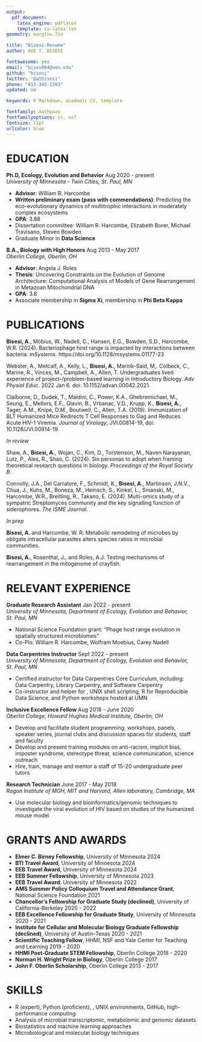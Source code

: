 ```yaml
---
output: 
  pdf_document:
    latex_engine: pdflatex
    template: cv-latex.tex
geometry: margin=.7in

title: "Bisesi-Resume"
author: AVE T. BISESI

fontawesome: yes
email: "bises004@umn.edu"
github: "bisesi"
twitter: "@atbisesi"
phone: "812-345-1593"
updated: no

keywords: R Markdown, academic CV, template

fontfamily: mathpazo
fontfamilyoptions: sc, osf
fontsize: 11pt
urlcolor: blue
---
```


# EDUCATION

**Ph.D, Ecology, Evolution and Behavior** \hfill Aug 2020 - present  
*University of Minnesota - Twin Cities, St. Paul, MN*

- **Advisor**: William R. Harcombe
- **Written preliminary exam (pass with commendations)**: Predicting the eco-evolutionary dynamics of multitrophic interactions in moderately complex ecosystems
- **GPA**: 3.88
- Dissertation committee: William R. Harcombe, Elizabeth Borer, Michael Travisano, Steven Bowden
- Graduate Minor in **Data Science**

**B.A., Biology with High Honors** \hfill Aug 2013 - May 2017  
*Oberlin College, Oberlin, OH*

- **Advisor**: Angela J. Roles
- **Thesis**: Uncovering Constraints on the Evolution of Genome Architecture: Computational Analysis of Models of Gene Rearrangement in Metazoan Mitochondrial DNA
- **GPA**: 3.8
- Associate membership in **Sigma Xi**, membership in **Phi Beta Kappa**

# PUBLICATIONS
**Bisesi, A**., Möbius, W., Nadell, C., Hansen, E.G., Bowden, S.D., Harcombe, W.R. (2024). Bacteriophage host range is impacted by interactions between bacteria. *mSystems*. 		https://doi.org/10.1128/msystems.01177-23

Webster, A., Metcalf, A., Kelly, L., **Bisesi, A.**, Marnik-Said, M,. Colbeck, C., Marine, R., Vinces, M., Campbell, A., Allen, T. Undergraduates lived experience of project-/problem-based learning in Introductory Biology. *Adv Physiol Educ*. 2022 Jan 6. doi: 10.1152/advan.00042.2021. 

Claiborne, D., Dudek, T., Maldini, C., Power, K.A., Ghebremichael, M., Seung, E., Mellors, E.F., Glavin, B., Vrbanac, V.D., Krupp, K., **Bisesi, A.**, Tager, A.M., Knipe, D.M., Boutwell, C., Allen, T.A. (2019). Immunization of BLT Humanized Mice Redirects T Cell Responses to Gag and Reduces Acute HIV-1 Viremia. *Journal of Virology*, JVI.00814-19, doi: 10.1128/JVI.00814-19. 

*In review*

Shaw, A., **Bisesi, A.**, Wojan, C., Kim, D., Torstenson, M., Naven Narayanan, Lutz, P., Ales, R., Shao, C. (2024). Six personas to adopt when framing theoretical research questions in biology. *Proceedings of the Royal Society B*. 

Connolly, J.A., Del Carratore, F., Schmidt, K., **Bisesi, A.**, Martinson, J.N.V., Chua, J., Kuhs, M., Boneza, M., Heinsch, S., Kinkel, L., Smanski, M., Harcombe, W.R., Breitling, R., Takano, E. (2024). Multi-omics study of a sympatric Streptomyces community and the key signalling function of siderophores. *The ISME Journal*.

*In prep*

**Bisesi, A.** and Harcombe, W. R. Metabolic remodeling of microbes by obligate intracellular parasites alters species ratios in microbial communities.

**Bisesi, A.**, Rosenthal, J., and Roles, A.J. Testing mechanisms of rearrangement in the mitogenome of crayfish. 

# RELEVANT EXPERIENCE

**Graduate Research Assistant** \hfill Jan 2022 - present  
*University of Minnesota, Department of Ecology, Evolution and Behavior, St. Paul, MN*

- National Science Foundation grant: "Phage host range evolution in spatially structured microbiomes"
- Co-PIs: William R. Harcombe, Wolfram Moebius, Carey Nadell

**Data Carpentries Instructor** \hfill Sept 2022 - present  
*University of Minnesota, Department of Ecology, Evolution and Behavior, St. Paul, MN*

- Certified instructor for Data Carpentries Core Curriculum, including: Data Carpentry, Library Carpentry, and Software Carpentry
- Co-instructor and helper for \LaTeX, UNIX shell scripting, R for Reproducible Data Science, and Python workshops hosted at UMN

**Inclusive Excellence Fellow** \hfill Aug 2018 - June 2020  
*Oberlin College, Howard Hughes Medical Institute, Oberlin, OH*

- Develop and facilitate student programming, workshops, panels, speaker series, journal clubs and discussion spaces for students, staff and faculty
- Develop and present training modules on anti-racism, implicit bias, imposter syndrome, stereotype threat, science communication, science outreach
- Hire, train, manage and mentor a staff of 15-20 undergraduate peer tutors

**Research Technician** \hfill June 2017 - May 2018  
*Ragon Institute of MGH, MIT and Harvard, Allen laboratory, Cambridge, MA*

- Use molecular biology and bioinformatics/genomic techniques to investigate the viral evolution of HIV based on studies of the humanized mouse model

# GRANTS AND AWARDS

- **Elmer C. Birney Fellowship**, University of Minnesota \hfill 2024
- **BTI Travel Award**, University of Minnesota \hfill 2024
- **EEB Travel Award**, University of Minnesota \hfill 2024
- **EEB Summer Fellowship**, University of Minnesota \hfill 2023
- **EEB Travel Award**, University of Minnesota \hfill 2022
- **AMS Summer Policy Colloquium Travel and Attendance Grant**, National Science Foundation \hfill 2021
- **Chancellor’s Fellowship for Graduate Study (declined)**, University of California-Berkeley \hfill 2020 - 2022
- **EEB Excellence Fellowship for Graduate Study**, University of Minnesota \hfill 2020 - 2021
- **Institute for Cellular and Molecular Biology Graduate Fellowship (declined)**, University of Austin-Texas \hfill 2020 - 2021
- **Scientific Teaching Fellow**, HHMI, NSF and Yale Center for Teaching and Learning \hfill 2019 - 2020
- **HHMI Post-Graduate STEM Fellowship**, Oberlin College \hfill 2018 - 2020
- **Norman H. Wright Prize in Biology**, Oberlin College \hfill 2017
- **John F. Oberlin Scholarship**, Oberlin College \hfill 2013 - 2017

# SKILLS

- R (expert), Python (proficient), \LaTeX, UNIX environments, GitHub, high-performance computing 
- Analysis of microbial transcriptomic, metabolomic and genomic datasets
- Biostatistics and machine learning approaches 
- Microbiological and molecular biology techniques

